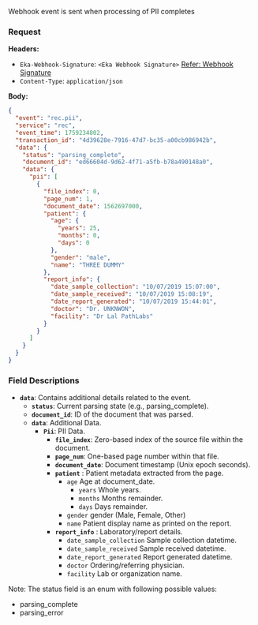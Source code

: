 Webhook event is sent when processing of PII completes
### Request
**Headers:**

- `Eka-Webhook-Signature`: `<Eka Webhook Signature>`  [Refer: Webhook Signature](/api-reference/connect/webhooks/webhook-signature)
- `Content-Type`: `application/json`

**Body:**

```json
{
  "event": "rec.pii",
  "service": "rec",
  "event_time": 1759234802,
  "transaction_id": "4d39628e-7916-47d7-bc35-a00cb986942b",
  "data": {
    "status": "parsing_complete",
    "document_id": "ed66604d-9d62-4f71-a5fb-b78a490148a0",
    "data": {
      "pii": [
        {
          "file_index": 0,
          "page_num": 1,
          "document_date": 1562697000,
          "patient": {
            "age": {
              "years": 25,
              "months": 0,
              "days": 0
            },
            "gender": "male",
            "name": "THREE DUMMY"
          },
          "report_info": {
            "date_sample_collection": "10/07/2019 15:07:00",
            "date_sample_received": "10/07/2019 15:08:19",
            "date_report_generated": "10/07/2019 15:44:01",
            "doctor": "Dr. UNKNWON",
            "facility": "Dr Lal PathLabs"
          }
        }
      ]
    }
  }
}

```
### Field Descriptions

- **`data`**: Contains additional details related to the event.
    - **`status`**: Current parsing state (e.g., parsing_complete).
    - **`document_id`**: ID of the document that was parsed.
    - **`data`**: Additional Data.
        - **`Pii`**: PII Data.
            - **`file_index`**: Zero-based index of the source file within the document.
            - **`page_num`**: One-based page number within that file.
            - **`document_date`**: Document timestamp (Unix epoch seconds).
            - **`patient`** : Patient metadata extracted from the page.
                - `age` Age at document_date.
                    - `years` Whole years.
                    - `months` Months remainder.
                    - `days` Days remainder.
                - `gender` gender (Male, Female, Other)
                - `name` Patient display name as printed on the report.
            - **`report_info`** : Laboratory/report details.
                - `date_sample_collection` Sample collection datetime.
                - `date_sample_received` Sample received datetime.
                - `date_report_generated` Report generated datetime.
                - `doctor` Ordering/referring physician.
                - `facility` Lab or organization name.

Note: The status field is an enum with following possible values:
 - parsing_complete
 - parsing_error
